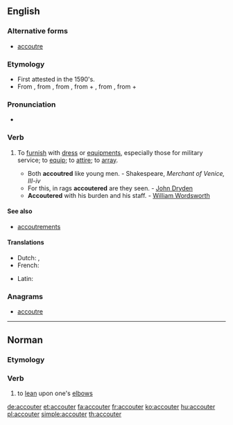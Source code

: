 ==English==

===Alternative forms===
* {{qualifier|Commonwealth}} [[accoutre]]

===Etymology===
* First attested in the 1590's.
* From {{etyl|fr|en}} {{term|accoutrer|lang=fr}}, from {{etyl|fro|en}} {{term|acoustrer|lang=fro}}, from {{etyl|VL.|en}} {{m|la|acconsūtūrāre||to equip with clothes}}, from {{etyl|la|en}} {{term|ad||to|lang=la}} + {{m|la|consūtūra||sewing, clothes}}, from {{etyl|la|en}} {{m|la|cōnsuō||to sew together}}, from {{etyl|la|en}} {{term|con||together|lang=la}} + {{m|la|suō||to sew}}

===Pronunciation===
* {{a|US}} {{IPA|/əˈku tɚ/|lang=en}}

===Verb===
{{en-verb}}

# {{context|transitive|lang=en}} To [[furnish]] with [[dress]] or [[equipment]]s, especially those for military service; to [[equip]]; to [[attire]]; to [[array]].
#* Both '''accoutred''' like young men. - Shakespeare, ''Merchant of Venice, III-iv''
#* For this, in rags '''accoutered''' are they seen. - [[w:John Dryden|John Dryden]]
#* '''Accoutered''' with his burden and his staff. - [[w:William Wordsworth|William Wordsworth]]

====See also====
* [[accoutrements]]

====Translations====
{{trans-top|to furnish with dress or equipments, especially those for military service; to equip; to attire; to array}}
{{trans-mid}}
{{trans-bottom}}

{{checktrans-top}}
* Dutch: {{t+|nl|voorzien}}, {{t+|nl|uitdossen}}
* French: {{t+|fr|accoutrer}}
{{trans-mid}}
* Latin: {{t|la|accustor}}
{{trans-bottom}}

===Anagrams===
* [[accoutre#English|accoutre]]

----

==Norman==

===Etymology===
{{rfe|lang=nrf}}

===Verb===
{{nrf-verb}}

# {{lb|nrf|Jersey|reflexive|s'accouter}} to [[lean]] upon one's [[elbow]]s

[[de:accouter]]
[[et:accouter]]
[[fa:accouter]]
[[fr:accouter]]
[[ko:accouter]]
[[hu:accouter]]
[[pl:accouter]]
[[simple:accouter]]
[[th:accouter]]